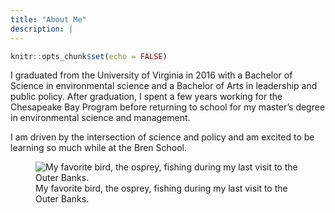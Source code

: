```yaml
---
title: "About Me"
description: |
---
```


```r
knitr::opts_chunk$set(echo = FALSE)
```

I graduated from the University of Virginia in 2016 with a Bachelor of Science in environmental science and a Bachelor of Arts in leadership and public policy. After graduation, I spent a few years working for the Chesapeake Bay Program before returning to school for my master's degree in environmental science and management. 

I am driven by the intersection of science and policy and am excited to be learning so much while at the Bren School.

![My favorite bird, the osprey, fishing during my last visit to the Outer Banks.](osprey_08.20_outerbanks.JPG)
